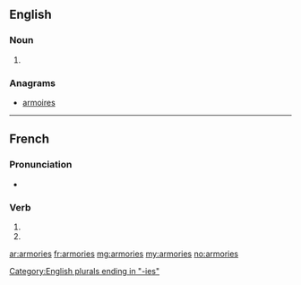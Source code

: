 {{also|armoriés}}
==English==

===Noun===
{{head|en|plural}}

# {{context|US|lang=en}} {{plural of|armory|lang=en}}

===Anagrams===
* [[armoires#English|armoires]]

[[Category:English plurals ending in "-ies"]]

----

==French==

===Pronunciation===
* {{homophones|lang=fr|armorie|armorient}}

===Verb===
{{fr-verb-form}}

# {{conjugation of|armorier||2|s|pres|ind|lang=fr}}
# {{conjugation of|armorier||2|s|pres|sub|lang=fr}}

[[ar:armories]]
[[fr:armories]]
[[mg:armories]]
[[my:armories]]
[[no:armories]]
